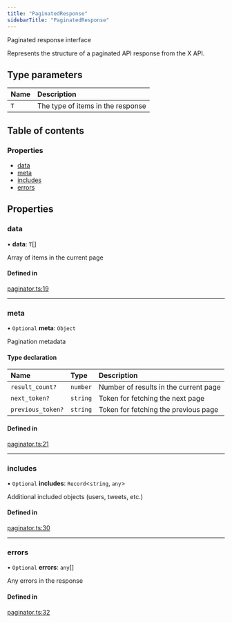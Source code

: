 ```yaml
---
title: "PaginatedResponse"
sidebarTitle: "PaginatedResponse"
---
```


Paginated response interface

Represents the structure of a paginated API response from the X API.

## Type parameters

| Name | Description |
| :------ | :------ |
| `T` | The type of items in the response |

## Table of contents

### Properties

- [data](/xdks/typescript/reference/interfaces/PaginatedResponse#data)
- [meta](/xdks/typescript/reference/interfaces/PaginatedResponse#meta)
- [includes](/xdks/typescript/reference/interfaces/PaginatedResponse#includes)
- [errors](/xdks/typescript/reference/interfaces/PaginatedResponse#errors)

## Properties

### data

• **data**: `T`[]

Array of items in the current page

#### Defined in

[paginator.ts:19](https://github.com/xdevplatform/xdk/blob/298ca9350d035e40e7c8ee0753c50052819a41e2/xdk/typescript/src/paginator.ts#L19)

___

### meta

• `Optional` **meta**: `Object`

Pagination metadata

#### Type declaration

| Name | Type | Description |
| :------ | :------ | :------ |
| `result_count?` | `number` | Number of results in the current page |
| `next_token?` | `string` | Token for fetching the next page |
| `previous_token?` | `string` | Token for fetching the previous page |

#### Defined in

[paginator.ts:21](https://github.com/xdevplatform/xdk/blob/298ca9350d035e40e7c8ee0753c50052819a41e2/xdk/typescript/src/paginator.ts#L21)

___

### includes

• `Optional` **includes**: `Record`\<`string`, `any`\>

Additional included objects (users, tweets, etc.)

#### Defined in

[paginator.ts:30](https://github.com/xdevplatform/xdk/blob/298ca9350d035e40e7c8ee0753c50052819a41e2/xdk/typescript/src/paginator.ts#L30)

___

### errors

• `Optional` **errors**: `any`[]

Any errors in the response

#### Defined in

[paginator.ts:32](https://github.com/xdevplatform/xdk/blob/298ca9350d035e40e7c8ee0753c50052819a41e2/xdk/typescript/src/paginator.ts#L32)
